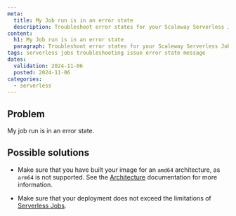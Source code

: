 ```yaml
---
meta:
  title: My Job run is in an error state
  description: Troubleshoot error states for your Scaleway Serverless Jobs.
content:
  h1: My Job run is in an error state
  paragraph: Troubleshoot error states for your Scaleway Serverless Jobs.
tags: serverless jobs troubleshooting issue error state message
dates:
  validation: 2024-11-06
  posted: 2024-11-06
categories:
  - serverless
---
```


## Problem

My job run is in an error state.

## Possible solutions

- Make sure that you have built your image for an `amd64` architecture, as `arm64` is not supported. See the [Architecture](/serverless/jobs/reference-content/jobs-limitations/#Architecture) documentation for more information.

- Make sure that your deployment does not exceed the limitations of [Serverless Jobs](/serverless/jobs/reference-content/jobs-limitations/).